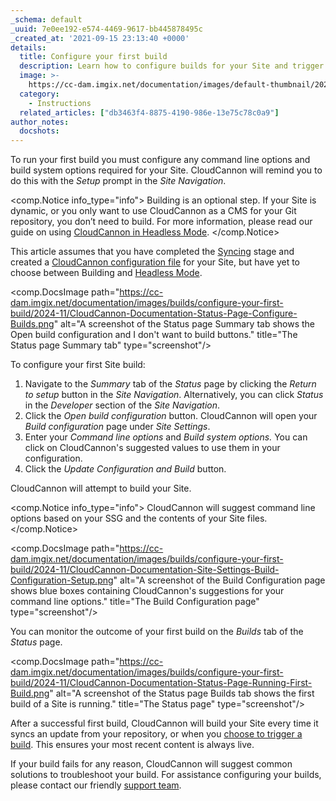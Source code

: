 ```yaml
---
_schema: default
_uuid: 7e0ee192-e574-4469-9617-bb445878495c
_created_at: '2021-09-15 23:13:40 +0000'
details:
  title: Configure your first build
  description: Learn how to configure builds for your Site and trigger your first build.
  image: >-
    https://cc-dam.imgix.net/documentation/images/default-thumbnail/2023-Q4/CloudCannon-Documentation-Thumbnail.png
  category:
    - Instructions
  related_articles: ["db3463f4-8875-4190-986e-13e75c78c0a9"]
author_notes:
  docshots:
---
```

To run your first build you must configure any command line options and build system options required for your Site. CloudCannon will remind you to do this with the *Setup* prompt in the *Site Navigation*.

<comp.Notice info_type="info">
  Building is an optional step. If your Site is dynamic, or you only want to use CloudCannon as a CMS for your Git repository, you don’t need to build. For more information, please read our guide on using [CloudCannon in Headless Mode](/documentation/guides/headless-starter-guide/).
</comp.Notice>

This article assumes that you have completed the [Syncing](/documentation/articles/introduction-to-syncing/) stage and created a [CloudCannon configuration file](/documentation/articles/create-your-cloudcannon-configuration-file/) for your Site, but have yet to choose between Building and [Headless Mode](/documentation/articles/what-is-headless-mode/).

<comp.DocsImage path="https://cc-dam.imgix.net/documentation/images/builds/configure-your-first-build/2024-11/CloudCannon-Documentation-Status-Page-Configure-Builds.png" alt="A screenshot of the Status page Summary tab shows the Open build configuration and I don't want to build buttons." title="The Status page Summary tab" type="screenshot"/>

To configure your first Site build:

1. Navigate to the *Summary* tab of the *Status* page by clicking the *Return to setup* button in the *Site Navigation*. Alternatively, you can click *Status* in the *Developer* section of the *Site Navigation*.
2. Click the *Open build configuration* button. CloudCannon will open your *Build configuration* page under *Site Settings*.
3. Enter your *Command line options* and *Build system options.* You can click on CloudCannon's suggested values to use them in your configuration.
4. Click the *Update Configuration and Build* button.

CloudCannon will attempt to build your Site.

<comp.Notice info_type="info">
  CloudCannon will suggest command line options based on your SSG and the contents of your Site files.
</comp.Notice>

<comp.DocsImage path="https://cc-dam.imgix.net/documentation/images/builds/configure-your-first-build/2024-11/CloudCannon-Documentation-Site-Settings-Build-Configuration-Setup.png" alt="A screenshot of the Build Configuration page shows blue boxes containing CloudCannon's suggestions for your command line options." title="The Build Configuration page" type="screenshot"/>

You can monitor the outcome of your first build on the *Builds* tab of the *Status* page.

<comp.DocsImage path="https://cc-dam.imgix.net/documentation/images/builds/configure-your-first-build/2024-11/CloudCannon-Documentation-Status-Page-Running-First-Build.png" alt="A screenshot of the Status page Builds tab shows the first build of a Site is running." title="The Status page" type="screenshot"/>

After a successful first build, CloudCannon will build your Site every time it syncs an update from your repository, or when you [choose to trigger a build](/documentation/articles/what-is-a-site-build/#starting-a-build). This ensures your most recent content is always live.

If your build fails for any reason, CloudCannon will suggest common solutions to troubleshoot your build. For assistance configuring your builds, please contact our friendly [support team](/support/).